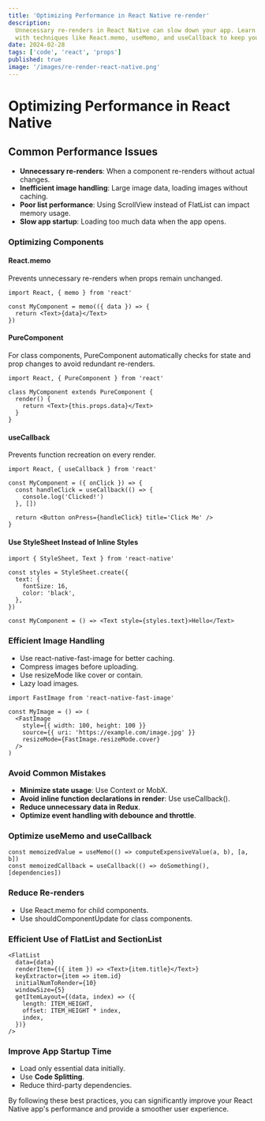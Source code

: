 ```yaml
---
title: 'Optimizing Performance in React Native re-render'
description:
  Unnecessary re-renders in React Native can slow down your app. Learn how to optimize performance
  with techniques like React.memo, useMemo, and useCallback to keep your app fast and smooth...
date: 2024-02-28
tags: ['code', 'react', 'props']
published: true
image: '/images/re-render-react-native.png'
---
```


# Optimizing Performance in React Native

## Common Performance Issues

- **Unnecessary re-renders**: When a component re-renders without actual changes.
- **Inefficient image handling**: Large image data, loading images without caching.
- **Poor list performance**: Using ScrollView instead of FlatList can impact memory usage.
- **Slow app startup**: Loading too much data when the app opens.

### Optimizing Components

#### React.memo

Prevents unnecessary re-renders when props remain unchanged.

```tsx
import React, { memo } from 'react'

const MyComponent = memo(({ data }) => {
  return <Text>{data}</Text>
})
```

#### PureComponent

For class components, PureComponent automatically checks for state and prop changes to avoid redundant re-renders.

```tsx
import React, { PureComponent } from 'react'

class MyComponent extends PureComponent {
  render() {
    return <Text>{this.props.data}</Text>
  }
}
```

#### useCallback

Prevents function recreation on every render.

```tsx
import React, { useCallback } from 'react'

const MyComponent = ({ onClick }) => {
  const handleClick = useCallback(() => {
    console.log('Clicked!')
  }, [])

  return <Button onPress={handleClick} title='Click Me' />
}
```

#### Use StyleSheet Instead of Inline Styles

```tsx
import { StyleSheet, Text } from 'react-native'

const styles = StyleSheet.create({
  text: {
    fontSize: 16,
    color: 'black',
  },
})

const MyComponent = () => <Text style={styles.text}>Hello</Text>
```

### Efficient Image Handling

- Use react-native-fast-image for better caching.
- Compress images before uploading.
- Use resizeMode like cover or contain.
- Lazy load images.

```tsx
import FastImage from 'react-native-fast-image'

const MyImage = () => (
  <FastImage
    style={{ width: 100, height: 100 }}
    source={{ uri: 'https://example.com/image.jpg' }}
    resizeMode={FastImage.resizeMode.cover}
  />
)
```

### Avoid Common Mistakes

- **Minimize state usage**: Use Context or MobX.
- **Avoid inline function declarations in render**: Use useCallback().
- **Reduce unnecessary data in Redux**.
- **Optimize event handling with debounce and throttle**.

### Optimize useMemo and useCallback

```tsx
const memoizedValue = useMemo(() => computeExpensiveValue(a, b), [a, b])
const memoizedCallback = useCallback(() => doSomething(), [dependencies])
```

### Reduce Re-renders

- Use React.memo for child components.
- Use shouldComponentUpdate for class components.

### Efficient Use of FlatList and SectionList

```tsx
<FlatList
  data={data}
  renderItem={({ item }) => <Text>{item.title}</Text>}
  keyExtractor={item => item.id}
  initialNumToRender={10}
  windowSize={5}
  getItemLayout={(data, index) => ({
    length: ITEM_HEIGHT,
    offset: ITEM_HEIGHT * index,
    index,
  })}
/>
```

### Improve App Startup Time

- Load only essential data initially.
- Use **Code Splitting**.
- Reduce third-party dependencies.

By following these best practices, you can significantly improve your React Native app's performance
and provide a smoother user experience.
